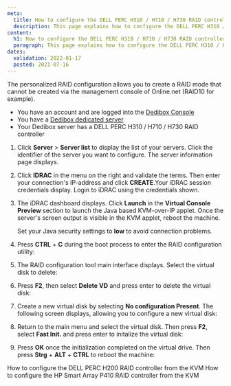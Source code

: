 ```yaml
---
meta:
  title: How to configure the DELL PERC H310 / H710 / H730 RAID controller from the KVM
  description: This page explains how to configure the DELL PERC H310 / H710 / H730 RAID controller from the KVM
content:
  h1: How to configure the DELL PERC H310 / H710 / H730 RAID controller from the KVM
  paragraph: This page explains how to configure the DELL PERC H310 / H710 / H730 RAID controller from the KVM
dates:
  validation: 2022-01-17
  posted: 2021-07-16
---
```


The personalized RAID configuration allows you to create a RAID mode that cannot be created via the management console of Online.net (RAID10 for example).

<Message type="requirement">

  - You have an account and are logged into the [Dedibox Console](https://console.online.net) 
  - You have a [Dedibox dedicated server](https://www.scaleway.com/en/dedibox/) 
  - Your Dedibox server has a DELL PERC H310 / H710 / H730 RAID controller

</Message>

1. Click **Server** > **Server list** to display the list of your servers. Click the identifier of the server you want to configure. The server information page displays.

2. Click **IDRAC** in the menu on the right and validate the terms. Then enter your connection's IP-address and click **CREATE**.Your iDRAC session credentials display. Login to iDRAC using the credentials shown.

3. The iDRAC dashboard displays. Click **Launch** in the **Virtual Console Preview** section to launch the Java based KVM-over-IP applet. Once the server's screen output is visible in the KVM applet, reboot the machine.

    <Message type="tip">

    Set your Java security settings to **low** to avoid connection problems.

    </Message>

4. Press **CTRL** + **C** during the boot process to enter the RAID configuration utility: 

    <Lightbox src="scaleway_h310_01.png" alt="" />

5. The RAID configuration tool main interface displays. Select the virtual disk to delete: 

    <Lightbox src="scaleway_h310_02.png" alt="" />

6. Press **F2**, then select **Delete VD** and press enter to delete the virtual disk:

    <Lightbox src="scaleway_h310_03.png" alt="" />

7. Create a new virtual disk by selecting **No configuration Present**. The following screen displays, allowing you to configure a new virtual disk: 

    <Lightbox src="scaleway_h310_04.png" alt="" />

8. Return to the main menu and select the virtual disk. Then press **F2**, select **Fast Init.** and press enter to initalize the virtual disk:

    <Lightbox src="scaleway_h310_05.png" alt="" />

7. Press **OK** once the initialization completed on the virtual drive. Then press **Strg** + **ALT** + **CTRL** to reboot the machine:

    <Lightbox src="scaleway_h310_06.png" alt="" />

<Navigation title="See Also">
  <PreviousButton to="/dedibox/hardware/how-to/configure-raid-kvm-h200/">How to configure the DELL PERC H200 RAID controller from the KVM</PreviousButton>
  <NextButton to="/dedibox/hardware/how-to/configure-raid-kvm-p410/">How to configure the HP Smart Array P410 RAID controller from the KVM</NextButton>
</Navigation>
